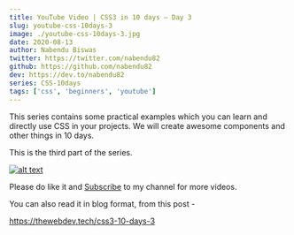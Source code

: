 ```yaml
---
title: YouTube Video | CSS3 in 10 days — Day 3
slug: youtube-css-10days-3
image: ./youtube-css-10days-3.jpg
date: 2020-08-13
author: Nabendu Biswas
twitter: https://twitter.com/nabendu82
github: https://github.com/nabendu82
dev: https://dev.to/nabendu82
series: CSS-10days
tags: ['css', 'beginners', 'youtube']
---
```


This series contains some practical examples which you can learn and directly use CSS in your projects. We will create awesome components and other things in 10 days.

This is the third part of the series.

<div className={styles.image__small}>

[![alt text](https://res.cloudinary.com/dxkxvfo2o/image/upload/v1597408302/css3-day3_bhqshk.png)](https://youtu.be/OmpuR0g9dCw "CSS Day-3")

</div>

Please do like it and [Subscribe](https://www.youtube.com/channel/UCRf7mazcufqZxd2pR3oQJuQ?sub_confirmation=1) to my channel for more videos.

You can also read it in blog format, from this post -

https://thewebdev.tech/css3-10-days-3

